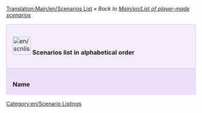 [[Translation:Main/en/Scenarios List]]{{en/-}}
''« Back to [[Main/en/List of player-made scenarios]]''

{| cellspacing="3" class="mainpagetable" align="center" width="100%"
|- valign="top" 
|colspan="11" style="font-size: 100%; BACKGROUND-COLOR: #F5EDFC; border: 1px solid #E1BBFF; margin: 0; padding: 1em; text-align: left; width:14%"|[[File:en/scnlist-alphabetical.png|48px]] <font size="3">'''Scenarios list in alphabetical order'''</font>
|-
|style="font-size: 100%; BACKGROUND-COLOR: #EDDEFA; border: 1px solid #E1BBFF; margin: 0; padding: 1em 1em 0em 1em; text-align: left;"|'''Name'''
|style="font-size: 100%; BACKGROUND-COLOR: #EDDEFA; border: 1px solid #E1BBFF; margin: 0; padding: 1em 1em 0em 1em; text-align: left;"|'''Description'''
|style="font-size: 100%; BACKGROUND-COLOR: #EDDEFA; border: 1px solid #E1BBFF; margin: 0; padding: 1em 1em 0em 1em; text-align: left;"|'''Difficulty'''
|style="font-size: 100%; BACKGROUND-COLOR: #EDDEFA; border: 1px solid #E1BBFF; margin: 0; padding: 1em 1em 0em 1em; text-align: left;"|'''Setting'''
|style="font-size: 100%; BACKGROUND-COLOR: #EDDEFA; border: 1px solid #E1BBFF; margin: 0; padding: 1em 1em 0em 1em; text-align: left;"|'''Size'''
|style="font-size: 100%; BACKGROUND-COLOR: #EDDEFA; border: 1px solid #E1BBFF; margin: 0; padding: 1em 1em 0em 1em; text-align: left;"|'''Relief'''
|style="font-size: 100%; BACKGROUND-COLOR: #EDDEFA; border: 1px solid #E1BBFF; margin: 0; padding: 1em 1em 0em 1em; text-align: left;"|'''Towns'''
|style="font-size: 100%; BACKGROUND-COLOR: #EDDEFA; border: 1px solid #E1BBFF; margin: 0; padding: 1em 1em 0em 1em; text-align: left;"|'''Industries'''
|style="font-size: 100%; BACKGROUND-COLOR: #EDDEFA; border: 1px solid #E1BBFF; margin: 0; padding: 1em 1em 0em 1em; text-align: left;"|'''Based on Real World'''
|style="font-size: 100%; BACKGROUND-COLOR: #EDDEFA; border: 1px solid #E1BBFF; margin: 0; padding: 1em 1em 0em 1em; text-align: left;"|'''OpenTTD Version'''
|style="font-size: 100%; BACKGROUND-COLOR: #EDDEFA; border: 1px solid #E1BBFF; margin: 0; padding: 1em 1em 0em 1em; text-align: left;"|'''Author'''

{{en/ScenariosListRow|name=[[Main/en/(Don't) Hurt Your Eyes ;-)|(Don't) Hurt Your Eyes ;-)]]
|description=A toyland map made with the original TTD
|difficulty=[[Main/en/Scenario by Difficulty - Normal|Normal]]
|setting=[[Main/en/Scenario by Setting - Toyland|Toyland]]
|size=[[Main/en/Scenarios by Size 256x256|256x256]]
|relief=[[Main/en/Flat Scenarios|Flat]]
|towns=Normal 
|industries=[[Main/en/Scenarios by Quantity of Industries - Normal|Normal]]
|realworld=no 
|version=any
|author=[[Archive/en/Sleepie|Sleepie]] 
}}

{{en/ScenariosListRow|name=[[Main/en/A Mars Odyssey|A Mars Odyssey v0.5]]
|description=
|difficulty=[[Main/en/Scenario by Difficulty - Easy|Easy]]
|setting=[[Main/en/Scenario by Setting - Special|Special (Mars)]]
|size=[[Main/en/Scenarios by Size 256x256|256x256]]
|relief=[[Main/en/Flat Scenarios|Flat]]
|towns=Normal
|industries=[[Main/en/Scenarios by Quantity of Industries - Normal|Normal]]
|realworld=no
|version=0.5.0
|author=Ominus
}}

{{en/ScenariosListRow|name=[[Main/en/Alexander to Karthoum|Alexander to Karthoum]]
|description=based on a heightmap for the [http://www.wikipedia.org/wiki/Nile Nile]
|difficulty=[[Main/en/Scenario by Difficulty - Normal|Normal]]
|setting=[[Main/en/Scenario by Setting - Sub-Tropical|Sub-Tropical]]
|size=[[Main/en/Scenarios by Size 512x2048|512x2048]]
|relief=[[Main/en/Flat Scenarios|Flat]]
|towns=Normal
|industries=[[Main/en/Scenarios by Quantity of Industries - Normal|Normal]]
|realworld=[[Main/en/Scenarios Based on Real World|The Nile from the delta to Karthoum]]
|version=0.5.0
|author=thebrightside
}}

{{en/ScenariosListRow|name=[[Main/en/Europe|CarstsEuropeScenario]]
|description=Europe based on NASA SRTM-Data
|difficulty=[[Main/en/Scenario by Difficulty - Normal|Normal]]
|setting=[[Main/en/Scenario by Setting - Temperate|Temperate]]
|size=[[Main/en/Scenarios by Size 2048x2048|2048x2048]]
|relief=[[Main/en/Mixed Relief Scenarios|Mixed]]
|towns=High
|industries=[[Main/en/Scenarios by Quantity of Industries - High|High]]
|realworld=[[Main/en/Scenarios Based on Real World|Europe]]
|version=0.5.0
|author=[[Archive/en/CARST|CARST]]
}}

{{en/ScenariosListRow|name=[[Main/en/CarstsMonsterScenario v3|CarstsMonsterScenario_v3]]
|description=Hundreds of cities and industries
|difficulty=[[Main/en/Scenario by Difficulty - Easy|Easy]]
|setting=[[Main/en/Scenario by Setting - Temperate|Temperate]]
|size=[[Main/en/Scenarios by Size 2048x2048|2048x2048]]
|relief=[[Main/en/Flat Scenarios|Flat]]
|towns=High
|industries=[[Main/en/Scenarios by Quantity of Industries - High|High]]
|realworld=no
|version=0.5.0
|author=[[Archive/en/CARST|CARST]]
}}

{{en/ScenariosListRow|name=[[Main/en/CarstsTrainingScenario v3|CarstsTrainingScenario_v3]]
|description=Six-city training ground
|difficulty=[[Main/en/Scenario by Difficulty - Easy|Easy]]
|setting=[[Main/en/Scenario by Setting - Temperate|Temperate]]
|size=[[Main/en/Scenarios by Size 256x256|256x256]]
|relief=[[Main/en/Very Flat Scenarios|Very Flat]]
|towns=Low
|industries=[[Main/en/Scenarios by Quantity of Industries - High|High]]
|realworld=no
|version=0.6.0
|author=[[Archive/en/CARST|CARST]]
}}

{{en/ScenariosListRow|name=[[Main/en/CarstsWorldScenario|CarstsWorldScenario]]
|description=Planet earth based on satellite-data
|difficulty=[[Main/en/Scenario by Difficulty - Normal|Normal]]
|setting=[[Main/en/Scenario by Setting - Temperate|Temperate]]
|size=[[Main/en/Scenarios with greater Size than 2048x2048 or Size not listed|8192x4096]]
|relief=[[Main/en/Mixed Relief Scenarios|Mixed]]
|towns=Normal
|industries=[[Main/en/Scenarios by Quantity of Industries - Normal|Normal]]
|realworld=[[Main/en/Scenarios Based on Real World|Earth]]
|version=0.6.0
|author=[[Archive/en/CARST|CARST]]
}}

{{en/ScenariosListRow|name=[[Main/en/Chatham Islands|Chatham Islands v0.5]]
|description=New Zealand's [http://www.wikipedia.org/wiki/Chatham_Islands Chatham Islands]
|difficulty=[[Main/en/Scenario by Difficulty - Normal|Normal]]
|setting=[[Main/en/Scenario by Setting - Sub-Tropical|Sub-Tropical]]
|size=[[Main/en/Scenarios by Size 1024x1024|1024x1024]]
|relief=[[Main/en/Hilly Scenarios|Hilly]]
|towns=High
|industries=[[Main/en/Scenarios by Quantity of Industries - High|High]]
|realworld=[[Main/en/Scenarios Based on Real World|Chatham Islands (Terrain only)]]
|version=0.5.0
|author=Ominus
}}

{{en/ScenariosListRow|name=[[Main/en/Climb up the Mountains|Climb up the Mountains]]
|description=Made with the original TTD
|difficulty=[[Main/en/Scenario by Difficulty - Normal|Normal]]
|setting=[[Main/en/Scenario by Setting - Sub-Arctic|Sub-Arctic]]
|size=[[Main/en/Scenarios by Size 256x256|256x256]]
|relief=[[Main/en/Mixed Relief Scenarios|Mixed]]
|towns=Normal
|industries=[[Main/en/Scenarios by Quantity of Industries - Normal|Normal]]
|realworld=no
|version=any
|author=[[Archive/en/Sleepie|Sleepie]]
}}

{{en/ScenariosListRow|name=[[Main/en/Colorado|Colorado]]
|description=A scenario representing the US state of Colorado.
|difficulty=[[Main/en/Scenario by Difficulty - Hard|Hard]]
|setting=[[Main/en/Scenario by Setting - Sub-Tropical|Sub-Tropical]]
|size=[[Main/en/Scenarios by Size 256x256|256x256]]
|relief=[[Main/en/Mixed Relief Scenarios|Mixed]]
|towns=High
|industries=[[Main/en/Scenarios by Quantity of Industries - Normal|Normal]]
|realworld=Yes
|version=1.10.0
|author=[[Archive/en/DonaldDuck|DonaldDuck]]
}}

{{en/ScenariosListRow|name=[[Main/en/Cuba|Cuba]]
|description=Real-life Cuba
|difficulty=[[Main/en/Scenario by Difficulty - Normal|Normal]]
|setting=[[Main/en/Scenario by Setting - Sub-Tropical|Sub-Tropical]]
|size=[[Main/en/Scenarios by Size 1024x512|1024x512]]
|relief=[[Main/en/Mixed Relief Scenarios|Mixed]]
|towns=Normal
|industries=[[Main/en/Scenarios by Quantity of Industries - Normal|Normal]]
|realworld=Yes
|version=0.6.0
|author=[[Archive/en/pasisti|pasisti]]
}}

{{en/ScenariosListRow|name=[[Main/en/Dale of Scandy|Dale of Scandy]]
|description=A very nice sub-arctic map
|difficulty=[[Main/en/Scenario by Difficulty - Normal|Normal]]
|setting=[[Main/en/Scenario by Setting - Sub-Arctic|Sub-Arctic]]
|size=[[Main/en/Scenarios by Size 256x256|256x256]]
|relief=[[Main/en/Mountainous Scenarios|Mountainous]]
|towns=Normal
|industries=[[Main/en/Scenarios by Quantity of Industries - High|High]]
|realworld=no
|version=0.4.5
|author=George
}}

{{en/ScenariosListRow|name=[[Main/en/Denmark|Denmark]]
|description=
|difficulty=[[Main/en/Scenario by Difficulty - Normal|Normal]]
|setting=[[Main/en/Scenario by Setting - Temperate|Temperate]]
|size=[[Main/en/Scenarios by Size 1024x1024|1024x1024]]
|relief=[[Main/en/Flat Scenarios|Flat]]
|towns=High
|industries=[[Main/en/Scenarios by Quantity of Industries - Normal|Normal]]
|realworld=[[Main/en/Scenarios Based on Real World|Denmark]]
|version=0.5.1-RC2
|author=Kristian Rasmussen
}}

{{en/ScenariosListRow|name=[[Main/en/Desert Tracking|Desert Tracking]]
|description=A long island, [...] a good place to practice building networks
|difficulty=[[Main/en/Scenario by Difficulty - Normal|Normal]]
|setting=[[Main/en/Scenario by Setting - Sub-Tropical|Sub-Tropical]]
|size=[[Main/en/Scenarios by Size 256x512|256x512]]
|relief=[[Main/en/Mixed Relief Scenarios|Mixed]]
|towns=Low (11)
|industries=[[Main/en/Scenarios by Quantity of Industries - Normal|Normal]]
|realworld=no
|version=Nightly r10026
|author=Deep Blue
}}

{{en/ScenariosListRow|name=[[Main/en/Echo|Echo]]
|description=two main sub-tropical continents
|difficulty=[[Main/en/Scenario by Difficulty - Normal|Normal]]
|setting=[[Main/en/Scenario by Setting - Sub-Tropical|Sub-Tropical]]
|size=[[Main/en/Scenarios by Size 256x256|256x256]]
|relief=[[Main/en/Hilly Scenarios|Hilly]]
|towns=Normal
|industries=[[Main/en/Scenarios by Quantity of Industries - Low|Low]]
|realworld=no
|version=0.4.5
|author=S. Morris (Jungle)
}}






{{en/ScenariosListRow|name=[[Main/en/Flevoland|Flevoland]]
|description=Flevoland is a province of the Netherlands and one of the famous polders. The dikes prevent the towns and cities from flooding. Accidentally removing a part of the dike, will really get things under water. The scenario starts at 1984, year of founding the town Zeewolde. (Youngest town of the Netherlands)
|difficulty=[[Main/en/Scenario by Difficulty - Easy|Easy]]
|setting=[[Main/en/Scenario by Setting - Temperate|Temperate]]
|size=[[Main/en/Scenarios by Size 512x512|512x512]]
|relief=[[Main/en/Very Flat Scenarios|Very Flat]]
|towns=Low
|industries=[[Main/en/Scenarios by Quantity of Industries - Normal|Normal]]
|realworld=[[Main/en/Scenarios Based on Real World|Flevoland]]
|version=0.6.3
|author=[[Archive/en/PSVSupporter|PSVSupporter]]
}}









{{en/ScenariosListRow|name=[[Main/en/Florida|Florida v0.1]]
|description=
|difficulty=[[Main/en/Scenario by Difficulty - Easy|Easy]]
|setting=[[Main/en/Scenario by Setting - Temperate|Temperate]]
|size=[[Main/en/Scenarios by Size 512x512|512x512]]
|relief=[[Main/en/Very Flat Scenarios|Very Flat]]
|towns=High
|industries=[[Main/en/Scenarios by Quantity of Industries - Normal|Normal]]
|realworld=[[Main/en/Scenarios Based on Real World|Florida]]
|version=0.5.0
|author=James Kirk aka Carskick
}}

{{en/ScenariosListRow|name=[[Main/en/Fractal Landscape|Fractal Landscape]][[File:en/Fractal Landscape ss1.png|128px]]
|description='''Fractal Landscape''' models the Mandelbrot set as a sea surrounded by cliffs and capes, with an island in the form of a Julia set and two lakes in the form of Sierpinski carpets!
|difficulty=[[Main/en/Scenario by Difficulty - Easy|Easy]]
|setting=[[Main/en/Scenario by Setting - Temperate|Temperate]]
|size=[[Main/en/Scenarios by Size 512x512|512x512]]
|relief=[[Main/en/Mixed Relief Scenarios|Mixed]]
|towns=Normal
|industries=[[Main/en/Scenarios by Quantity of Industries - Normal|Normal]]
|realworld=no
|version=0.5.3
|author=CMG Lee
}}

{{en/ScenariosListRow|name=[[Main/en/Get Your Ships|Get Your Ships!]]
|description=
|difficulty=[[Main/en/Scenario by Difficulty - Hard|Hard]]
|setting=[[Main/en/Scenario by Setting - Temperate|Temperate]]
|size=[[Main/en/Scenarios by Size 128x512|512x128]]
|relief=[[Main/en/Mixed Relief Scenarios|Mixed]]
|towns=Low
|industries=[[Main/en/Scenarios by Quantity of Industries - Low|Low]]
|realworld=no
|version=0.5.0
|author=[[Archive/en/ZxBiohazardZx|ZxBiohazardZx]]
}}

{{en/ScenariosListRow|name=[[Main/en/Iceland|Iceland]]
|description=orginal town names and landscape
|difficulty=[[Main/en/Scenario by Difficulty - Normal|Normal]]
|setting=[[Main/en/Scenario by Setting - Sub-Arctic|Sub-Arctic]]
|size=[[Main/en/Scenarios by Size 512x512|512x512]]
|relief=[[Main/en/Hilly Scenarios|Hilly]]
|towns=Low
|industries=[[Main/en/Scenarios by Quantity of Industries - Low|Low]]
|realworld=[[Main/en/Scenarios Based on Real World|Iceland]]
|version=0.5.0
|author=Knartz
}}

{{en/ScenariosListRow|name=[[Main/en/Islands|Islands]]
|description=included by default
|difficulty=[[Main/en/Scenario by Difficulty - Normal|Normal]]
|setting=[[Main/en/Scenario by Setting - Sub-Tropical|Sub-Tropical]]
|size=[[Main/en/Scenarios by Size 128x128|128x128]]
|relief=[[Main/en/Hilly Scenarios|Hilly]]
|towns=Normal
|industries=[[Main/en/Scenarios by Quantity of Industries - Normal|Normal]]
|realworld=no
|version=0.4.5
|author=Zimri
}}

{{en/ScenariosListRow|name=[[Main/en/Italy|Italy Scenario v.035]]
|description=
|difficulty=[[Main/en/Scenario by Difficulty - Easy|Easy]]
|setting=[[Main/en/Scenario by Setting - Temperate|Temperate]]
|size=[[Main/en/Scenarios by Size 2048x2048|2048x2048]]
|relief=[[Main/en/Mixed Relief Scenarios|Mixed]]
|towns=High
|industries=[[Main/en/Scenarios by Quantity of Industries - High|High]]
|realworld=[[Main/en/Scenarios Based on Real World|Italy]]
|version=0.5.0-RC4
|author=Mikima
}}

{{en/ScenariosListRow|name=[[Main/en/Jamaica|Jamaica]]
|description=great potential to exploit the whole island
|difficulty=[[Main/en/Scenario by Difficulty - Hard|Hard]]
|setting=[[Main/en/Scenario by Setting - Sub-Tropical|Sub-Tropical]]
|size=[[Main/en/Scenarios by Size 256x256|256x256]]
|relief=[[Main/en/Flat Scenarios|Flat]]
|towns=Normal
|industries=[[Main/en/Scenarios by Quantity of Industries - High|High]]
|realworld=[[Main/en/Scenarios Based on Real World|Jamaica]]
|version=0.5.2
|author=Luukland
}}

{{en/ScenariosListRow|name=[[Main/en/Kloof|Kloof]]
|description=A map at the highest height level divided by a big canyon
|difficulty=[[Main/en/Scenario by Difficulty - Easy|Easy]]
|setting=[[Main/en/Scenario by Setting - Temperate|Temperate]]
|size=[[Main/en/Scenarios by Size 512x512|512x512]]
|relief=[[Main/en/Mixed Relief Scenarios|Mixed]]
|towns=High
|industries=[[Main/en/Scenarios by Quantity of Industries - Normal|Normal]]
|realworld=no
|version=0.5.0
|author=thebrightside
}}

{{en/ScenariosListRow|name=[[Main/en/Kritschgau|Kritschgau]]
|description=A city of 310 000, made up of numerous districts interconnected with highways.
|difficulty=[[Main/en/Scenario by Difficulty - Normal|Normal]]
|setting=[[Main/en/Scenario by Setting - Temperate|Temperate]]
|size=[[Main/en/Scenarios by Size 256x256|256x256]]
|relief=[[Main/en/Flat Scenarios|Flat]]
|towns=High
|industries=None
|realworld=No
|version=[[Main/en/nightly]] r14110 or newer
|author=[[Archive/en/Jupix|Jupix]]
}}

{{en/ScenariosListRow|name=[[Main/en/Lakes|Lakes]]
|description=A map made with the original TTD
|difficulty=[[Main/en/Scenario by Difficulty - Normal|Normal]]
|setting=[[Main/en/Scenario by Setting - Temperate|Temperate]]
|size=[[Main/en/Scenarios by Size 256x256|256x256]]
|relief=[[Main/en/Mixed Relief Scenarios|Mixed]]
|towns=Normal
|industries=[[Main/en/Scenarios by Quantity of Industries - High|High]]
|realworld=no
|version=any
|author=[[Archive/en/Sleepie|Sleepie]]
}}

{{en/ScenariosListRow|name=[[Main/en/Land of Floods|Land of Floods v0.5]]
|description=
|difficulty=[[Main/en/Scenario by Difficulty - Normal|Normal]]
|setting=[[Main/en/Scenario by Setting - Temperate|Temperate]]
|size=[[Main/en/Scenarios by Size 256x256|256x256]]
|relief=[[Main/en/Very Flat Scenarios|Very Flat]]
|towns=Normal
|industries=[[Main/en/Scenarios by Quantity of Industries - Normal|Normal]]
|realworld=no
|version=0.5.0
|author=Ominus
}}

{{en/ScenariosListRow|name=[[Main/en/Latvia|Latvia]]
|description= Map of Latvia and some of neighboring countries.
|difficulty=[[Main/en/Scenario by Difficulty - Normal|Normal]]
|setting=[[Main/en/Scenario by Setting - Temperate|Temperate]]
|size=[[Main/en/Scenarios by Size 512x512|512x512]]
|relief=[[Main/en/Mixed Relief Scenarios|Mixed]]
|towns=Normal
|industries=[[Main/en/Scenarios by Quantity of Industries - Normal|Normal]]
|realworld=[[Main/en/Scenarios Based on Real World|Latvia]]
|version=0.6.0 beta3
|author=Pendrokar
}}

{{en/ScenariosListRow|name=[[Main/en/Lithuania|Lithuania]]
|description= Map of Lithuania and some of neighboring countries.
|difficulty=[[Main/en/Scenario by Difficulty - Normal|Normal]]
|setting=[[Main/en/Scenario by Setting - Temperate|Temperate]]
|size=[[Main/en/Scenarios by Size 512x512|512x512]]
|relief=[[Main/en/Mixed Relief Scenarios|Mixed]]
|towns=Normal
|industries=[[Main/en/Scenarios by Quantity of Industries - Normal|Normal]]
|realworld=[[Main/en/Scenarios Based on Real World|Lithuania]]
|version=0.7.0
|author=carnifex, brisky
}}

{{en/ScenariosListRow|name=[[Main/en/Malta|Malta]]
|description=Malta, Gozo, Comino based on SRTM-3 Data
|difficulty=[[Main/en/Scenario by Difficulty - Easy|Easy]]
|setting=[[Main/en/Scenario by Setting - Sub-Tropical|Sub-Tropical]]
|size=[[Main/en/Scenarios by Size 512x1024|512x1024]]
|relief=[[Main/en/Hilly Scenarios|Hilly]]
|towns=Normal
|industries=[[Main/en/Scenarios by Quantity of Industries - Normal|Normal]]
|realworld=[[Main/en/Scenarios Based on Real World|Malta]]
|version=0.6.0-beta3
|author=[[Archive/en/Daisayah|Daisayah]]
}}

{{en/ScenariosListRow|name=[[Main/en/New Zealand North Island|New Zealand North Island]]
|description=The North Island
|difficulty=[[Main/en/Scenario by Difficulty - Normal|Normal]]
|setting=[[Main/en/Scenario by Setting - Temperate|Temperate]]
|size=[[Main/en/Scenarios by Size 2048x2048|2048x2048]]
|relief=[[Main/en/Mixed Relief Scenarios|Mixed]]
|towns=Low 
|industries=[[Main/en/Scenarios by Quantity of Industries - Normal|Normal]]
|realworld=[[Main/en/Scenarios Based on Real World|New Zealand]]
|version=0.6.1-RC1
|author=sootynz
}}

{{en/ScenariosListRow|name=[[Main/en/New Zealand South Island arctic|New Zealand South Island arctic]]
|description=The South Island
|difficulty=[[Main/en/Scenario by Difficulty - Normal|Normal]]
|setting=[[Main/en/Scenario by Setting - Sub-Arctic|Sub-Arctic]]
|size=[[Main/en/Scenarios by Size 1024x1024|1024x1024]]
|relief=[[Main/en/Mixed Relief Scenarios|Mixed]]
|towns=Normal 
|industries=[[Main/en/Scenarios by Quantity of Industries - Normal|Normal]]
|realworld=[[Main/en/Scenarios Based on Real World|New Zealand]]
|version=0.6.1-RC1
|author=sootynz
}}

{{en/ScenariosListRow|name=[[Main/en/Northumberland, England|Northumberland, England]]
|description=Representation of Northumberland
|difficulty=[[Main/en/Scenario by Difficulty - Normal|Normal]]
|setting=[[Main/en/Scenario by Setting - Temperate|Temperate]]
|size=[[Main/en/Scenarios by Size 1024x512|1024x512]]
|relief=[[Main/en/Mixed Relief Scenarios|Mixed]]
|towns=Low 
|industries=[[Main/en/Scenarios by Quantity of Industries - Low|Low]]
|realworld=[[Main/en/Scenarios Based on Real World|England]]
|version=0.6.3
|author=Pete Loud
}}

{{en/ScenariosListRow|name=[[Main/en/Snowy Highlands|Snowy Highlands v0.5]]
|description=
|difficulty=[[Main/en/Scenario by Difficulty - Normal|Normal]]
|setting=[[Main/en/Scenario by Setting - Sub-Arctic|Sub-Arctic]]
|size=[[Main/en/Scenarios by Size 2048x2048|2048x2048]]
|relief=[[Main/en/Hilly Scenarios|Hilly]]
|towns=Normal
|industries=[[Main/en/Scenarios by Quantity of Industries - Normal|Normal]]
|realworld=no
|version=0.5.0-RC5
|author=[[Archive/en/Sleepie|Sleepie]]
}}

{{en/ScenariosListRow|name=[[Main/en/South West France|South West France]]
|description=Great South West of France
|difficulty=[[Main/en/Scenario by Difficulty - Normal|Normal]]
|setting=[[Main/en/Scenario by Setting - Temperate|Temperate]]
|size=[[Main/en/Scenarios by Size 512x512|512x512]]
|relief=[[Main/en/Mixed Relief Scenarios|Mixed]]
|towns=High
|industries=[[Main/en/Scenarios by Quantity of Industries - Normal|Normal]]
|realworld=[[Main/en/Scenarios Based on Real World|South West, France]]
|version=0.7.0
|author=[[Archive/en/Piccolo|Piccolo]]
}}

{{en/ScenariosListRow|name=[[Main/en/South Yorkshire|South Yorkshire]]
|description=Large scale map of South Yorkshire, England.
|difficulty=[[Main/en/Scenario by Difficulty - Normal|Normal]]
|setting=[[Main/en/Scenario by Setting - Temperate|Temperate]]
|size=[[Main/en/Scenarios by Size 512x512|512x512]]
|relief=[[Main/en/Mixed Relief Scenarios|Mixed]]
|towns=Normal 
|industries=[[Main/en/Scenarios by Quantity of Industries - Normal|Normal]]
|realworld=[[Main/en/Scenarios Based on Real World|South Yorkshire]]
|version=nightly after 14462
|author=sootynz
}}

{{en/ScenariosListRow|name=[[Main/en/Super Britania|Super Britania]]
|description=
|difficulty=[[Main/en/Scenario by Difficulty - Normal|Normal]]
|setting=[[Main/en/Scenario by Setting - Temperate|Temperate]]
|size=[[Main/en/Scenarios by Size 256x256|256x256]]
|relief=[[Main/en/Flat Scenarios|Flat]]
|towns=Normal
|industries=[[Main/en/Scenarios by Quantity of Industries - Normal|Normal]]
|realworld=no
|version=0.4.5
|author=George
}}

{{en/ScenariosListRow|name=[[Main/en/The Barrens|The Barrens]]
|description=
|difficulty=[[Main/en/Scenario by Difficulty - Normal|Normal]]
|setting=[[Main/en/Scenario by Setting - Sub-Tropical|Sub-Tropical]]
|size=[[Main/en/Scenarios by Size 512x512|512x512]]
|relief=[[Main/en/Mixed Relief Scenarios|Mixed]]
|towns=Normal
|industries=[[Main/en/Scenarios by Quantity of Industries - High|High]]
|realworld=no
|version=0.6.0-beta2
|author=[[Archive/en/Tirdun]]
}}

{{en/ScenariosListRow|name=[[Main/en/The Isles|The Isles v1.1]]
|description=
|difficulty=[[Main/en/Scenario by Difficulty - Normal|Normal]]
|setting=[[Main/en/Scenario by Setting - Sub-Tropical|Sub-Tropical]]
|size=[[Main/en/Scenarios by Size 1024x1024|1024x1024]]
|relief=[[Main/en/Flat Scenarios|Flat]]
|towns=High
|industries=[[Main/en/Scenarios by Quantity of Industries - Normal|Normal]]
|realworld=no
|version=0.4.8
|author=thebrightside
}}

{{en/ScenariosListRow|name=[[Main/en/Toy Train|Toy Train]]
|description=
|difficulty=[[Main/en/Scenario by Difficulty - Hard|Hard]]
|setting=[[Main/en/Scenario by Setting - Toyland|Toyland]]
|size=[[Main/en/Scenarios by Size 256x256|256x256]]
|relief=[[Main/en/Mountainous Scenarios|Mountainous]]
|towns=Low
|industries=[[Main/en/Scenarios by Quantity of Industries - Normal|Normal]]
|realworld=no
|version=0.4.5
|author=Purno
}}

{{en/ScenariosListRow|name=[[Main/en/Tropical River|Tropical River]]
|description=
|difficulty=[[Main/en/Scenario by Difficulty - Normal|Normal]]
|setting=[[Main/en/Scenario by Setting - Sub-Tropical|Sub-Tropical]]
|size=[[Main/en/Scenarios by Size 128x1024|128x1024]]
|relief=[[Main/en/Very Flat Scenarios|Very Flat]]
|towns=Normal
|industries=[[Main/en/Scenarios by Quantity of Industries - Normal|Normal]]
|realworld=no
|version=0.4.8
|author=Viole Falushe
}}

{{en/ScenariosListRow|name=[[Main/en/United Kingdom|United Kingdom v1.0]]
|description=Based off height map data from NASA
|difficulty=[[Main/en/Scenario by Difficulty - Easy|Easy]]
|setting=[[Main/en/Scenario by Setting - Temperate|Temperate]]
|size=[[Main/en/Scenarios by Size 2048x2048|2048x2048]]
|relief=[[Main/en/Mixed Relief Scenarios|Mixed]]
|towns=Normal
|industries=[[Main/en/Scenarios by Quantity of Industries - High|High]]
|realworld=[[Main/en/Scenarios Based on Real World|United Kingdom]]
|version=0.5.0
|author=JonScaife
}}

{{en/ScenariosListRow|name=[[Main/en/Verdant Islands|Verdant Islands]]
|description=
|difficulty=[[Main/en/Scenario by Difficulty - Normal|Normal]]
|setting=[[Main/en/Scenario by Setting - Temperate|Temperate]]
|size=[[Main/en/Scenarios by Size 256x256|256x256]]
|relief=[[Main/en/Mountainous Scenarios|Mountainous]]
|towns=Normal
|industries=[[Main/en/Scenarios by Quantity of Industries - High|High]]
|realworld=no
|version=0.6.0-beta2
|author=[[Archive/en/Tirdun]]
}}

{{en/ScenariosListRow|name=[[Main/en/Water and Mountains|Water and Mountains v1.0]]
|description=
|difficulty=[[Main/en/Scenario by Difficulty - Normal|Normal]]
|setting=[[Main/en/Scenario by Setting - Temperate|Temperate]]
|size=[[Main/en/Scenarios by Size 512x512|512x512]]
|relief=[[Main/en/Hilly Scenarios|Hilly]]
|towns=Low
|industries=[[Main/en/Scenarios by Quantity of Industries - Low|Low]]
|realworld=no
|version=Nightly r8148 (0.6.x)
|author=[[Archive/en/Sleepie|Sleepie]]
}}

{{en/ScenariosListRow|name=[[Main/en/Whistler|Whistler]]
|minimap=Scenario_whistler.gif
|screenshot=Scenario_whistler2.gif
|description=Small, fun and easy map. Can you transport everything? Starts at 1.1.2008.
|difficulty=[[Main/en/Scenario by Difficulty - Easy|Easy]]
|setting=[[Main/en/Scenario by Setting - Sub-Arctic|Sub-Arctic]]
|size=[[Main/en/Scenarios by Size 256x256|256x256]]
|relief=[[Main/en/Mixed Relief Scenarios|Mixed]]
|towns=Normal
|industries=[[Main/en/Scenarios by Quantity of Industries - Normal|Normal]]
|realworld=No
|version=0.6.3
|author=[[Archive/en/Priski|Priski]]
}}

|}

[[Category:en/Scenario Listings]]